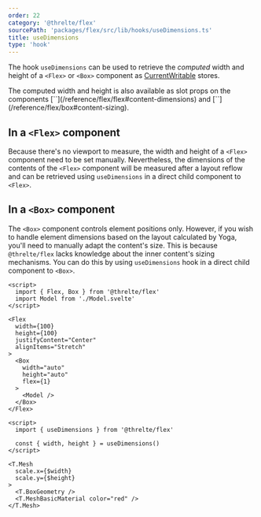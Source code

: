 ```yaml
---
order: 22
category: '@threlte/flex'
sourcePath: 'packages/flex/src/lib/hooks/useDimensions.ts'
title: useDimensions
type: 'hook'
---
```


The hook `useDimensions` can be used to retrieve the _computed_ width and
height of a `<Flex>` or `<Box>` component as
[CurrentWritable](https://threlte.xyz/docs/reference/core/utilities#currentwritable)
stores.

<Tip type="tip">
	The computed width and height is also available as slot props
	on the components [`<Flex>`](/reference/flex/flex#content-dimensions) and
	[`<Box>`](/reference/flex/box#content-sizing).
</Tip>

## In a `<Flex>` component

Because there's no viewport to measure, the width and height of a `<Flex>`
component need to be set manually. Nevertheless, the dimensions of the
contents of the `<Flex>` component will be measured after a layout reflow and
can be retrieved using `useDimensions` in a direct child component to
`<Flex>`.

## In a `<Box>` component

The `<Box>` component controls element positions only. However, if you wish to
handle element dimensions based on the layout calculated by Yoga, you'll need to
manually adapt the content's size. This is because `@threlte/flex` lacks
knowledge about the inner content's sizing mechanisms. You can do this by using
`useDimensions` hook in a direct child component to `<Box>`.

```svelte title="Parent.svelte"
<script>
  import { Flex, Box } from '@threlte/flex'
  import Model from './Model.svelte'
</script>

<Flex
  width={100}
  height={100}
  justifyContent="Center"
  alignItems="Stretch"
>
  <Box
    width="auto"
    height="auto"
    flex={1}
  >
    <Model />
  </Box>
</Flex>
```

```svelte title="Model.svelte"
<script>
  import { useDimensions } from '@threlte/flex'

  const { width, height } = useDimensions()
</script>

<T.Mesh
  scale.x={$width}
  scale.y={$height}
>
  <T.BoxGeometry />
  <T.MeshBasicMaterial color="red" />
</T.Mesh>
```
